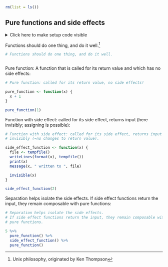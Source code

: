 ```r
rm(list = ls())
```


## Pure functions and side effects

<details><summary>Click here to make setup code visible</summary>
```r
### Pure functions and side effects

```
```r
library(tidyverse)
```
</details>

Functions should do one thing, and do it well.^[Unix philosophy, originated by Ken Thompson]

```r
# Functions should do one thing, and do it well.
```
```r

```

Pure function: A function that is called for its return value and which has no side effects:

```r
# Pure function: called for its return value, no side effects!
```
```r
pure_function <- function(x) {
  x + 1
}

pure_function(1)
```

Function with side effect: called for its side effect, returns input (here invisibly; assigning is possible):

```r
# Function with side effect: called for its side effect, returns input
# invisibly (=no changes to return value).
```
```r
side_effect_function <- function(x) {
  file <- tempfile()
  writeLines(format(x), tempfile())
  print(x)
  message(x, " written to ", file)

  invisible(x)
}

side_effect_function(2)
```


Separation helps isolate the side effects.
If side effect functions return the input, they remain composable with pure functions:



```r
# Separation helps isolate the side effects.
# If side effect functions return the input, they remain composable with
# pure functions.
```
```r
5 %>%
  pure_function() %>%
  side_effect_function() %>%
  pure_function()
```
